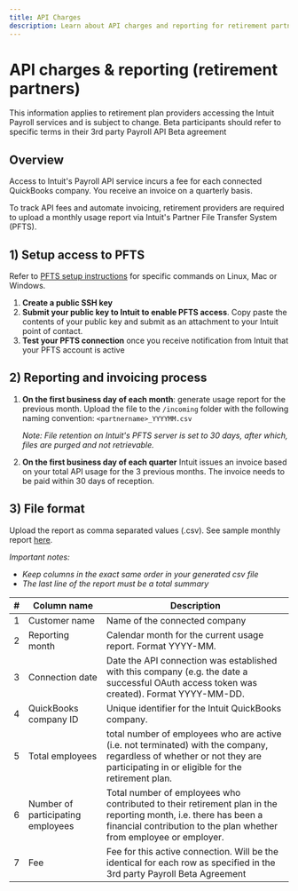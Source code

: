 ```yaml
---
title: API Charges
description: Learn about API charges and reporting for retirement partners.
---
```


# API charges & reporting (retirement partners)

<Note>
This information applies to retirement plan providers accessing the Intuit Payroll services and is subject to change. Beta participants should refer to specific terms in their 3rd party Payroll API Beta agreement
</Note>

## Overview
Access to Intuit's Payroll API service incurs a fee for each connected QuickBooks company. You receive an invoice on a quarterly basis. 

To track API fees and automate invoicing, retirement providers are required to upload a monthly usage report via Intuit's Partner File Transfer System (PFTS). 

## 1) Setup access to PFTS
Refer to [PFTS setup instructions](../../../assets/files/HowToConnectToPFTS.pdf) for specific commands on Linux, Mac or Windows. 

1. **Create a public SSH key**
2. **Submit your public key to Intuit to enable PFTS access**.  Copy paste the contents of your public key and submit as an attachment to your Intuit point of contact. 
3. **Test  your PFTS connection** once you receive notification from Intuit that your PFTS account is active

##  2) Reporting and invoicing process

1. **On the first business day of each month**: generate usage report for the previous month. Upload the file to the `/incoming` folder with the following naming convention: `<partnername>_YYYYMM.csv` 

	*Note: File retention on Intuit's PFTS  server is set to 30 days, after which, files are purged and not retrievable.* 

2. **On the first business day of each quarter** Intuit issues an invoice based on your total API usage for the 3 previous months. The invoice needs to be paid within 30 days of reception. 

## 3) File format

Upload the report as comma separated values (.csv). See sample monthly report [here](../../../assets/files/partnername_202104.csv).

*Important notes:*
 - *Keep columns in the exact same order in your generated csv file*
 - *The last line of the report must be a total summary*
	
| # |  Column name | Description |
|--|--|--|
| 1 | Customer name | Name of the connected company |
| 2 | Reporting month | Calendar month for the current usage report. Format YYYY-MM. |
| 3 | Connection date | Date the API connection was established with this company (e.g. the date a successful OAuth access token was created). Format YYYY-MM-DD. |
| 4 | QuickBooks company ID | Unique identifier for the Intuit QuickBooks company. |
| 5 | Total employees | total number of employees who are active (i.e. not terminated) with the company, regardless of whether or not they are participating in or eligible for the retirement plan. |
| 6 | Number of participating employees | Total number of employees who contributed to their retirement plan in the reporting month, i.e. there has been a financial contribution to the plan whether from employee or employer.
| 7 | Fee | Fee for this active connection. Will be the identical for each row as specified in the 3rd party Payroll Beta Agreement